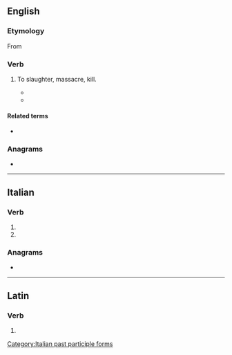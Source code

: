 ==English==

===Etymology===
From {{bor|en|la|trucido| trucīdāre}}

===Verb===
{{en-verb}}

# {{lb|en|obsolete|rare}} To slaughter, massacre, kill.
#* {{quote-book|en|year=1815|passage=even Marat and Robespierre considered themselves as denouncing, and '''trucidating''' only the enemies of the republic.|title=Modern Chivalry: Containing the Adventures of a Captain and Teague O'Regan|author={{w|Hugh Henry Brackenridge}}|url=https://books.google.com.au/books?id=wiMwAAAAYAAJ&pg=PA184&dq=trucidating+-trucidate&hl=en&sa=X&ved=0ahUKEwjdtrG0xtvUAhUKWbwKHRPuCx0Q6AEIODAE#v=onepage&q=trucidating%20-trucidate&f=false}}
#* {{quote-book|en|year=1938|title=The Last Trump|page=15|author={{w|James Bridie}}|passage=<span style="font-variant:small-caps">Butt.</span> You sit at the table and shovel down course after course of condimented, '''trucidated''' trash; and there's your poor tortured stomach, on bended knee at the foot of your œsophagus, lifting up its hands to Heaven and crying, “My God, what next?”}}

====Related terms====
* {{l|en|trucidation}}

===Anagrams===
* {{anagrams|en|a=acdeirttu|dictature|urticated}}

----

==Italian==

===Verb===
{{head|it|verb form}}

# {{inflection of|it|trucidare||2|p|pres|indc|;|2|p|impr}}
# {{feminine plural of|it|trucidato}}

===Anagrams===
* {{anagrams|it|a=acdeirttu|decurtati}}

[[Category:Italian past participle forms]]

----

==Latin==

===Verb===
{{la-verb-form|trucīdāte}}

# {{inflection of|la|trucīdō||2|p|pres|actv|impr}}